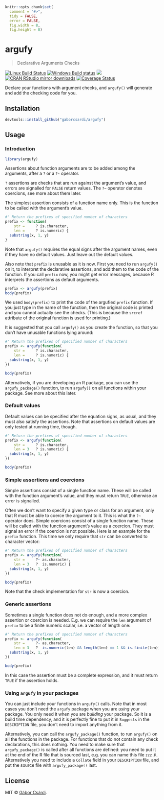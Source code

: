 
```r
knitr::opts_chunk$set(
  comment = "#>",
  tidy = FALSE,
  error = FALSE,
  fig.width = 8,
  fig.height = 8)
```

# argufy

> Declarative Arguments Checks

[![Linux Build Status](https://travis-ci.org/gaborcsardi/argufy.svg?branch=master)](https://travis-ci.org/gaborcsardi/argufy)
[![Windows Build status](https://ci.appveyor.com/api/projects/status/github/gaborcsardi/argufy?svg=true)](https://ci.appveyor.com/project/gaborcsardi/argufy)
[![](http://www.r-pkg.org/badges/version/argufy)](http://www.r-pkg.org/pkg/argufy)
[![CRAN RStudio mirror downloads](http://cranlogs.r-pkg.org/badges/argufy)](http://www.r-pkg.org/pkg/argufy)
[![Coverage Status](https://img.shields.io/codecov/c/github/gaborcsardi/argufy/master.svg)](https://codecov.io/github/gaborcsardi/argufy?branch=master)


Declare your functions with argument checks, and `argufy()` will generate
and add the checking code for you.

## Installation

```r
devtools::install_github("gaborcsardi/argufy")
```

## Usage

### Introduction

```r
library(argufy)
```

Assertions about function arguments are to be added among the arguments,
after a `?` or a `?~` operator.

`?` assertions are checks that are run against the argument's value, and
errors are signalled for `FALSE` return values. The `?~` operator denotes
coercions, see more about them later.

The simplest assertion consists of a function name only. This is the
function to be called with the argument's value.

```r
#' Return the prefixes of specified number of characters
prefix <- function(
    str =     ? is.character,
    len =     ? is.numeric) {
  substring(x, 1, y)
}
```

Note that `argufy()` requires the equal signs after the argument names,
even if they have no default values. Just leave out the default values.

Also note that `prefix` is unusable as it is now. First you need to run
`argufy()` on it, to interpret the declarative assertions, and add them
to the code of the function. If you call `prefix` now, you might get
error messages, because R interprets the assertions as default arguments.

```r
prefix <- argufy(prefix)
body(prefix)
```

We used `body(prefix)` to print the code of the argufied `prefix` function.
If you just type in the name of the function, then the original code is
printed and you cannot actually see the checks. (This is because the
`srcref` attribute of the original function is used for printing.)

It is suggested that you call `argufy()` as you create the function,
so that you don't have unusable functions lying around:

```r
#' Return the prefixes of specified number of characters
prefix <- argufy(function(
    str =     ? is.character,
    len =     ? is.numeric) {
  substring(x, 1, y)
})

body(prefix)
```

Alternatively, if you are developing an R package, you can use
the `argufy_package()` function, to run `argufy()` on all functions
within your package. See more about this later.

### Default values

Default values can be specified after the equation signs, as usual,
and they must also satisfy the assertions. Note that assertions
on default values are only tested at running time, though.

```r
#' Return the prefixes of specified number of characters
prefix <- argufy(function(
    str =     ? is.character,
    len = 3   ? is.numeric) {
  substring(x, 1, y)
})

body(prefix)
```

### Simple assertions and coercions

Simple assertions consist of a single function name. These will be called
with the function argument's value, and they must return `TRUE`,
otherwise an error is signalled.

Often we don't want to specify a given type or class for an argument,
only that R must be able to coerce the argument to it. This is
what the `?~` operator does. Simple coercions consist of a single function
name. These will be called with the function argument's value as a coercion.
They must signal an error if the coercion is not possible. Here is an
example for the `prefix` function. This time we only require that `str`
can be converted to character vector:

```r
#' Return the prefixes of specified number of characters
prefix <- argufy(function(
    str =     ?~ as.character,
    len = 3   ?  is.numeric) {
  substring(x, 1, y)
})

body(prefix)
```

Note that the check implementation for `str` is now a coercion.

### Generic assertions

Sometimes a single function does not do enough, and a more complex
assertion  or coercion is needed. E.g. we can require the `len` argument
of `prefix` to be a finite numeric scalar, i.e. a vector of length one:

```r
#' Return the prefixes of specified number of characters
prefix <- argufy(function(
    str =     ?~ as.character,
    len = 3   ?  is.numeric(len) && length(len) == 1 && is.finite(len)) {
  substring(x, 1, y)
})

body(prefix)
```

In this case the assertion must be a complete expression, and it
must return `TRUE` if the assertion holds.

### Using `argufy` in your packages

You can just include your functions in `argufy()` calls. Note that in most
cases you don't need the `argufy` package when you are _using_ your
package. You only need it when you are _building_ your package. So it is a
build time dependency, and it is perfectly fine to put it in
`Suggests` in the `DESCRIPTION` file, you don't need to import anything
from it.

Alternatively, you can call the `argufy_package()` function, to run
`argufy()` on all the functions in the package. For functions that do
not contain any check declarations, this does nothing. You need to make
sure that `argufy_package()` is called after all functions are defined:
you need to put it at the end of the R file that is sourced last,
e.g. you can name this file `zzz.R`. Alternatively you need to include
a `Collate` field in your `DESCRIPTION` file, and put the source file
with `argufy_package()` last.

## License

MIT © [Gábor Csárdi](https://github.com/gaborcsardi).
